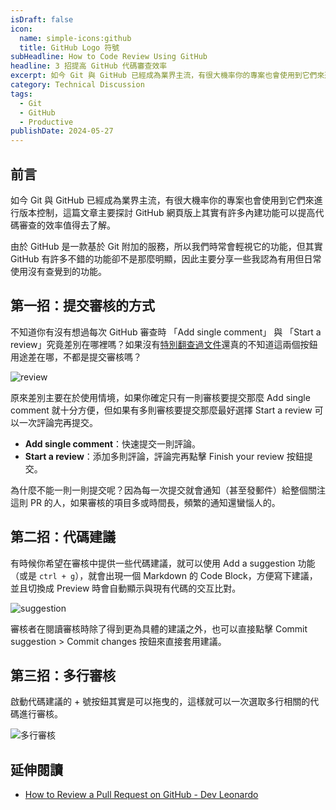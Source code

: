 ```yaml
---
isDraft: false
icon:
  name: simple-icons:github
  title: GitHub Logo 符號
subHeadline: How to Code Review Using GitHub
headline: 3 招提高 GitHub 代碼審查效率
excerpt: 如今 Git 與 GitHub 已經成為業界主流，有很大機率你的專案也會使用到它們來進行版本控制，但由於 GitHub 是一款基於 Git 附加的服務，所以我們時常會輕視它的功能，其實 GitHub 有許多不錯的功能卻不是那麼明顯，因此主要分享一些我認為有用但日常使用沒有查覺到的功能。
category: Technical Discussion
tags:
  - Git
  - GitHub
  - Productive
publishDate: 2024-05-27
---
```


## 前言

如今 Git 與 GitHub 已經成為業界主流，有很大機率你的專案也會使用到它們來進行版本控制，這篇文章主要探討 GitHub 網頁版上其實有許多內建功能可以提高代碼審查的效率值得去了解。

由於 GitHub 是一款基於 Git 附加的服務，所以我們時常會輕視它的功能，但其實 GitHub 有許多不錯的功能卻不是那麼明顯，因此主要分享一些我認為有用但日常使用沒有查覺到的功能。

## 第一招：提交審核的方式

不知道你有沒有想過每次 GitHub 審查時 「Add single comment」 與 「Start a review」究竟差別在哪裡嗎？如果沒有[特別翻查過文件](https://docs.github.com/en/pull-requests/collaborating-with-pull-requests/reviewing-changes-in-pull-requests/reviewing-proposed-changes-in-a-pull-request?tool=webui)還真的不知道這兩個按鈕用途差在哪，不都是提交審核嗎？

![review](./review.webp)

原來差別主要在於使用情境，如果你確定只有一則審核要提交那麼 Add single comment 就十分方便，但如果有多則審核要提交那麼最好選擇 Start a review 可以一次評論完再提交。

- **Add single comment**：快速提交一則評論。
- **Start a review**：添加多則評論，評論完再點擊 Finish your review 按鈕提交。

為什麼不能一則一則提交呢？因為每一次提交就會通知（甚至發郵件）給整個關注這則 PR 的人，如果審核的項目多或時間長，頻繁的通知還蠻惱人的。

## 第二招：代碼建議

有時候你希望在審核中提供一些代碼建議，就可以使用 Add a suggestion 功能（或是 `ctrl + g`），就會出現一個 Markdown 的 Code Block，方便寫下建議，並且切換成 Preview 時會自動顯示與現有代碼的交互比對。

![suggestion](./suggestion.webp)

審核者在閱讀審核時除了得到更為具體的建議之外，也可以直接點擊 Commit suggestion > Commit changes 按鈕來直接套用建議。

## 第三招：多行審核

啟動代碼建議的 + 號按鈕其實是可以拖曳的，這樣就可以一次選取多行相關的代碼進行審核。

![多行審核](./multi-lines-comment.webp)

## 延伸閱讀

- [How to Review a Pull Request on GitHub - Dev Leonardo](https://www.youtube.com/watch?v=TO9xK4XTBbQ)
